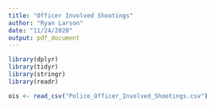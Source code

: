 ```yaml
---
title: "Officer Involved Shootings"
author: "Ryan Larson"
date: "11/24/2020"
output: pdf_document
---
```


```r
library(dplyr)
library(tidyr)
library(stringr)
library(readr)

```


```r
ois <- read_csv("Police_Officer_Involved_Shootings.csv")

```